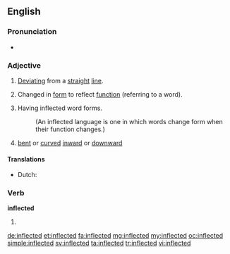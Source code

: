 ==English==

===Pronunciation===
* {{audio|en-us-inflected.ogg|Audio (US)}}

===Adjective===
{{en-adj}}

# [[deviate|Deviating]] from a [[straight]] [[line]]. 
# {{context|grammar|lang=en}} Changed in [[form]] to reflect [[function]] (referring to a word).
# {{context|linguistics|lang=en}} Having inflected word forms. 
#:(An inflected language is one in which words change form when their function changes.)
# {{context|botany|lang=en}} [[bent]] or [[curved]] [[inward]] or [[downward]]

====Translations====
{{trans-top|(grammar)}}
* Dutch: {{t+|nl|verbogen}}
{{trans-mid}}
{{trans-bottom}}

===Verb===
'''inflected'''

# {{en-past of|inflect}}

[[de:inflected]]
[[et:inflected]]
[[fa:inflected]]
[[mg:inflected]]
[[my:inflected]]
[[oc:inflected]]
[[simple:inflected]]
[[sv:inflected]]
[[ta:inflected]]
[[tr:inflected]]
[[vi:inflected]]